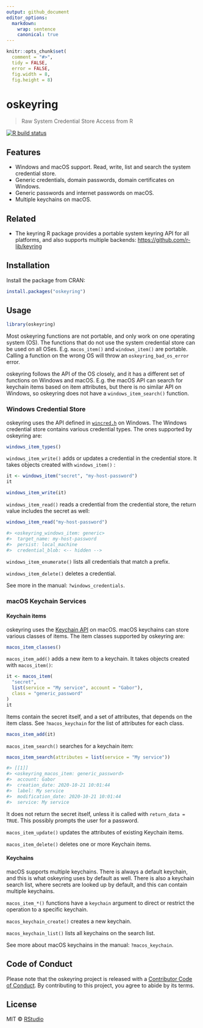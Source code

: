 ```yaml
---
output: github_document
editor_options:
  markdown:
    wrap: sentence
    canonical: true
---
```


```r
knitr::opts_chunk$set(
  comment = "#>",
  tidy = FALSE,
  error = FALSE,
  fig.width = 8,
  fig.height = 8)
```

# oskeyring

> Raw System Credential Store Access from R

<!-- badges: start -->

[![R build status](https://github.com/r-lib/oskeyring/workflows/R-CMD-check/badge.svg)](https://github.com/r-lib/oskeyring/actions)

<!-- badges: end -->

## Features

-   Windows and macOS support. Read, write, list and search the system credential store.
-   Generic credentials, domain passwords, domain certificates on Windows.
-   Generic passwords and internet passwords on macOS.
-   Multiple keychains on macOS.

## Related

-   The keyring R package provides a portable system keyring API for all platforms, and also supports multiple backends: <https://github.com/r-lib/keyring>

## Installation

Install the package from CRAN:

```r
install.packages("oskeyring")
```

## Usage

```r
library(oskeyring)
```

Most oskeyring functions are not portable, and only work on one operating system (OS).
The functions that do not use the system credential store can be used on all OSes.
E.g. `macos_item()` and `windows_item()` are portable.
Calling a function on the wrong OS will throw an `oskeyring_bad_os_error` error.

oskeyring follows the API of the OS closely, and it has a different set of functions on Windows and macOS.
E.g. the macOS API can search for keychain items based on item attributes, but there is no similar API on Windows, so oskeyring does not have a `windows_item_search()` function.

### Windows Credential Store

oskeyring uses the API defined in [`wincred.h`](https://docs.microsoft.com/en-us/windows/win32/api/wincred/) on Windows.
The Windows credential store contains various credential types.
The ones supported by oskeyring are:

```r
windows_item_types()
```

`windows_item_write()` adds or updates a credential in the credential store.
It takes objects created with `windows_item()` :

```r
it <- windows_item("secret", "my-host-password")
it
```

``` r
windows_item_write(it)
```

`windows_item_read()` reads a credential from the credential store, the return value includes the secret as well:

``` r
windows_item_read("my-host-password")
```

``` r
#> <oskeyring_windows_item: generic>
#>  target_name: my-host-password
#>  persist: local_machine
#>  credential_blob: <-- hidden -->
```

`windows_item_enumerate()` lists all credentials that match a prefix.

`windows_item_delete()` deletes a credential.

See more in the manual: `?windows_credentials`.

### macOS Keychain Services

#### Keychain items

oskeyring uses the [Keychain API](https://developer.apple.com/documentation/security/keychain_services) on macOS.
macOS keychains can store various classes of items.
The item classes supported by oskeyring are:

```r
macos_item_classes()
```

`macos_item_add()` adds a new item to a keychain.
It takes objects created with `macos_item()`:

```r
it <- macos_item(
  "secret",
  list(service = "My service", account = "Gabor"),
  class = "generic_password"
)
it
```

Items contain the secret itself, and a set of attributes, that depends on the item class.
See `?macos_keychain` for the list of attributes for each class.

``` r
macos_item_add(it)
```

`macos_item_search()` searches for a keychain item:

``` r
macos_item_search(attributes = list(service = "My service"))
```

``` r
#> [[1]]
#> <oskeyring_macos_item: generic_password>
#>  account: Gabor
#>  creation_date: 2020-10-21 10:01:44
#>  label: My service
#>  modification_date: 2020-10-21 10:01:44
#>  service: My service
```

It does not return the secret itself, unless it is called with `return_data = TRUE`.
This possibly prompts the user for a password.

`macos_item_update()` updates the attributes of existing Keychain items.

`macos_item_delete()` deletes one or more Keychain items.

#### Keychains

macOS supports multiple keychains.
There is always a default keychain, and this is what oskeyring uses by default as well.
There is also a keychain search list, where secrets are looked up by default, and this can contain multiple keychains.

`macos_item_*()` functions have a `keychain` argument to direct or restrict the operation to a specific keychain.

`macos_keychain_create()` creates a new keychain.

`macos_keychain_list()` lists all keychains on the search list.

See more about macOS keychains in the manual: `?macos_keychain`.

## Code of Conduct

Please note that the oskeyring project is released with a
[Contributor Code of Conduct](https://r-lib.github.io/oskeyring/CODE_OF_CONDUCT.html).
By contributing to this project, you agree to abide by its terms.

## License

MIT © [RStudio](https://github.com/rstudio)
